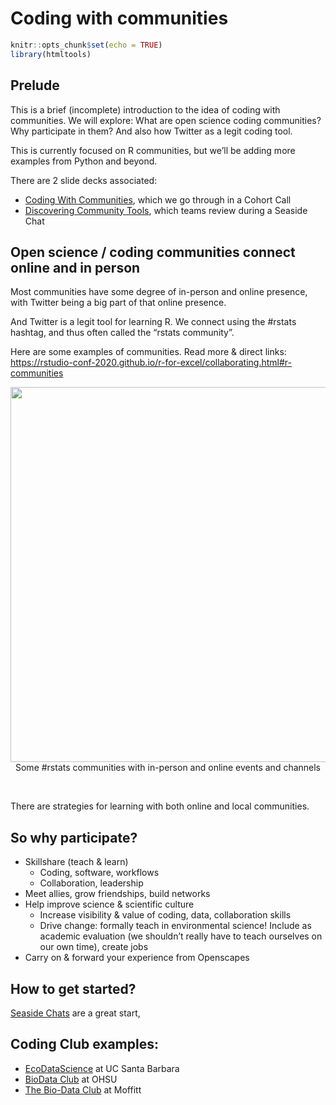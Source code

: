 # Coding with communities {#communities} 

```r
knitr::opts_chunk$set(echo = TRUE)
library(htmltools)
```


## Prelude

This is a brief (incomplete) introduction to the idea of coding with communities. We will explore: What are open science coding communities? Why participate in them? And also how Twitter as a legit coding tool. 

This is currently focused on R communities, but we'll be adding more examples from Python and beyond. 

There are 2 slide decks associated:

- [Coding With Communities](https://docs.google.com/presentation/d/17HSNmBYvPw-7Prioys7WIhL9QGVb3s3bJCLaAJVaChc/edit?usp=sharing), which we go through in a Cohort Call
- [Discovering Community Tools](https://docs.google.com/presentation/d/1czvMz7a84jkaYDwHlG1cuKyf9B0mciQJVOFcc7hZtpU/edit?usp=sharing), which teams review during a Seaside Chat

## Open science / coding communities connect online and in person

Most communities have some degree of in-person and online presence, with Twitter being a big part of that online presence. 

And Twitter is a legit tool for learning R. We connect using the #rstats hashtag, and thus often called the “rstats community”. 

Here are some examples of communities. Read more & direct links: <https://rstudio-conf-2020.github.io/r-for-excel/collaborating.html#r-communities>

<center>
  <img src="img/rstats-communities.png" width="600px"></a>
   <figcaption>Some #rstats communities with in-person and online events and channels</figcaption>
</center>
<br>

There are strategies for learning with both online and local communities. 

## So why participate? 

- Skillshare (teach & learn) 
  - Coding, software, workflows
  - Collaboration, leadership
- Meet allies, grow friendships, build networks
- Help improve science & scientific culture 
  - Increase visibility & value of coding, data, collaboration skills
  - Drive change: formally teach in environmental science! Include as academic evaluation (we shouldn’t really have to teach ourselves on our own time), create jobs 
- Carry on & forward your experience from Openscapes

## How to get started? 

[Seaside Chats](https://github.com/Openscapes/seaside-chats#seaside-chats) are a great start, 


## Coding Club examples: 

- [EcoDataScience](http://eco-data-science.github.io/) at UC Santa Barbara
- [BioData Club](https://biodata-club.github.io) at OHSU
- [The Bio-Data Club](https://www.biodataclub.org/) at Moffitt